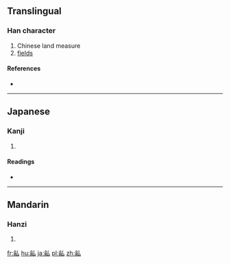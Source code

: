 {{also|畝}}
==Translingual==

===Han character===
{{Han char|rn=102|rad=田|as=04|sn=9|four=|canj=卜田戈 (YWI)}}

# Chinese land measure
# [[fields]]

====References====
* {{Han ref|kx=0760.060|dkj=21763|dj=1170.020|hdz=42534.100|uh=7546|ud=30022}}

----

==Japanese==

===Kanji===
{{ja-kanji|grade=|rs=田04}}

# {{defn|lang=ja|sort=田04}}

====Readings====
* {{ja-readings|on=[[ほ]] (ho), [[ぼう]] (bō)|kun=[[せ]] (se), [[うね]] (une)|nanori=}}

----

==Mandarin==

===Hanzi===
{{cmn-hanzi|pin=[[mǔ]] ([[mu3]])|wg=mu<sup>3</sup>}}

# {{defn|lang=cmn|sort=田04}}

[[fr:畆]]
[[hu:畆]]
[[ja:畆]]
[[pl:畆]]
[[zh:畆]]